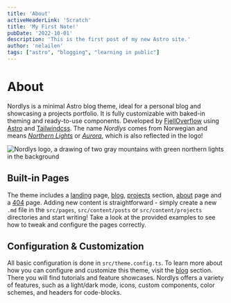 ```yaml
---
title: 'About'
activeHeaderLink: 'Scratch'
title: 'My First Note!'
pubDate: '2022-10-01'
description: 'This is the first post of my new Astro site.'
author: 'nelailen'
tags: ["astro", "blogging", "learning in public"]
---
```


# About

Nordlys is a minimal Astro blog theme, ideal for a personal blog and showcasing a projects portfolio. It is fully customizable with baked-in theming and ready-to-use components. Developed by [FjellOverflow](https://github.com/FjellOverflow) using [Astro](https://astro.build/) and [Tailwindcss](https://tailwindcss.com/). The name _Nordlys_ comes from Norwegian and means [_Northern Lights_](https://en.wikipedia.org/wiki/Aurora) or [_Aurora_](https://en.wikipedia.org/wiki/Aurora), which is also reflected in the logo!


<Image alt="Nordlys logo, a drawing of two gray mountains with green northern lights in the background" src={logo} loading="eager" class="w-1/3 md:w-1/6 mx-auto" />

## Built-in Pages

The theme includes a [landing](/) page, [blog](/posts/), [projects](/projects/) section, [about](/about/) page and a [404](/404/) page. Adding new content is straightforward - simply create a new `.md` file in the `src/pages`, `src/content/posts` or `src/content/projects` directories and start writing! Take a look at the provided examples to see how to tweak and configure the pages correctly.

## Configuration & Customization

All basic configuration is done in `src/theme.config.ts`. To learn more about how you can configure and customize this theme, visit the [blog](/posts/) section. There you will find tutorials and feature showcases. Nordlys offers a variety of features, such as a light/dark mode, icons, custom components, color schemes, and headers for code-blocks.
